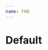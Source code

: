 ```yaml
---
name: FAQ
---
```



# Default

<Demo>
  <FAQ
    faq={[
      {
        question: 'How many tickets are available for the event?',
        answer: 'There is 50 early bird tickets and 200 tickets in total.'
      },
      {
        question: 'In which languages will the talks be delivered?',
        answer: 'The talks will be delivered in both French and English, with live transcription and translation provided.'
      },
      {
        question: 'As a sponsor with a booth, does the staff on the booth need tickets?',
        answer: 'Yes, everybody at the conference need a ticket, even non-tech people that are on booths.'
      },
      {
        question: 'Will this event be livestreamed?',
        answer: 'No, this event will not be livestreamed.'
      },
      {
        question: 'Is lunch included in the ticket?',
        answer: 'Yes, lunch is included.'
      },
      {
        question: 'When does the event end?',
        answer: 'The last talk will end around 7PM. After that, some people will stay for a drink on the terrace and then in the bars below or in town.'
      },
      {
        question: 'What do I have to bring to the event?',
        answer: 'To help us reduce trash, please bring your own plastic cup (we all have a lot at home) or reusable water bottle to the event.'
      }
    ]}
    client:load
  />
</Demo>

